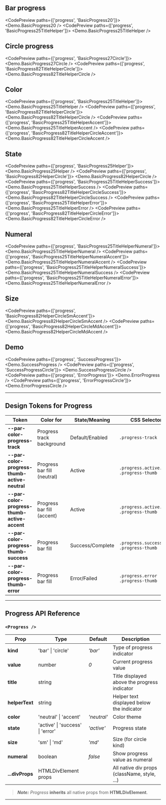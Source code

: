 
## Bar progress

<CodePreview paths={['progress', 'BasicProgress20']}>
  <Demo.BasicProgress20 />
</CodePreview>
<CodePreview paths={['progress', 'BasicProgress25TitleHelper']}>
  <Demo.BasicProgress25TitleHelper />
</CodePreview>

## Circle progress

<CodePreview paths={['progress', 'BasicProgress27Circle']}>
  <Demo.BasicProgress27Circle />
</CodePreview>
<CodePreview paths={['progress', 'BasicProgress82TitleHelperCircle']}>
  <Demo.BasicProgress82TitleHelperCircle />
</CodePreview>

## Color

<CodePreview paths={['progress', 'BasicProgress25TitleHelper']}>
  <Demo.BasicProgress25TitleHelper />
</CodePreview>
<CodePreview paths={['progress', 'BasicProgress82TitleHelperCircle']}>
  <Demo.BasicProgress82TitleHelperCircle />
</CodePreview>
<CodePreview paths={['progress', 'BasicProgress25TitleHelperAccent']}>
  <Demo.BasicProgress25TitleHelperAccent />
</CodePreview>
<CodePreview paths={['progress', 'BasicProgress82TitleHelperCircleAccent']}>
  <Demo.BasicProgress82TitleHelperCircleAccent />
</CodePreview>

## State

<CodePreview paths={['progress', 'BasicProgress25Helper']}>
  <Demo.BasicProgress25Helper />
</CodePreview>
<CodePreview paths={['progress', 'BasicProgress82HelperCircle']}>
  <Demo.BasicProgress82HelperCircle />
</CodePreview>
<CodePreview paths={['progress', 'BasicProgress25TitleHelperSuccess']}>
  <Demo.BasicProgress25TitleHelperSuccess />
</CodePreview>
<CodePreview paths={['progress', 'BasicProgress82TitleHelperCircleSuccess']}>
  <Demo.BasicProgress82TitleHelperCircleSuccess />
</CodePreview>
<CodePreview paths={['progress', 'BasicProgress25TitleHelperError']}>
  <Demo.BasicProgress25TitleHelperError />
</CodePreview>
<CodePreview paths={['progress', 'BasicProgress82TitleHelperCircleError']}>
  <Demo.BasicProgress82TitleHelperCircleError />
</CodePreview>

## Numeral

<CodePreview paths={['progress', 'BasicProgress25TitleHelperNumeral']}>
  <Demo.BasicProgress25TitleHelperNumeral />
</CodePreview>
<CodePreview paths={['progress', 'BasicProgress25TitleHelperNumeralAccent']}>
  <Demo.BasicProgress25TitleHelperNumeralAccent />
</CodePreview>
<CodePreview paths={['progress', 'BasicProgress25TitleHelperNumeralSuccess']}>
  <Demo.BasicProgress25TitleHelperNumeralSuccess />
</CodePreview>
<CodePreview paths={['progress', 'BasicProgress25TitleHelperNumeralError']}>
  <Demo.BasicProgress25TitleHelperNumeralError />
</CodePreview>

## Size

<CodePreview paths={['progress', 'BasicProgress82HelperCircleSmAccent']}>
  <Demo.BasicProgress82HelperCircleSmAccent />
</CodePreview>
<CodePreview paths={['progress', 'BasicProgress82HelperCircleMdAccent']}>
  <Demo.BasicProgress82HelperCircleMdAccent />
</CodePreview>

## Demo

<CodePreview paths={['progress', 'SuccessProgress']}>
  <Demo.SuccessProgress />
</CodePreview>
<CodePreview paths={['progress', 'SuccessProgressCircle']}>
  <Demo.SuccessProgressCircle />
</CodePreview>
<CodePreview paths={['progress', 'ErrorProgress']}>
  <Demo.ErrorProgress />
</CodePreview>
<CodePreview paths={['progress', 'ErrorProgressCircle']}>
  <Demo.ErrorProgressCircle />
</CodePreview>

---

## Design Tokens for Progress

| **Token**                                     | **Color for**               | **State/Meaning** | **CSS Selector(s)**                        |
| --------------------------------------------- | --------------------------- | ----------------- | ------------------------------------------ |
| **--par-color-progress-track**                | Progress track background   | Default/Enabled   | `.progress-track`                          |
| **--par-color-progress-thumb-active-neutral** | Progress bar fill (neutral) | Active            | `.progress.active.neutral .progress-thumb` |
| **--par-color-progress-thumb-active-accent**  | Progress bar fill (accent)  | Active            | `.progress.active.accent .progress-thumb`  |
| **--par-color-progress-thumb-success**        | Progress bar fill           | Success/Complete  | `.progress.success .progress-thumb`        |
| **--par-color-progress-thumb-error**          | Progress bar fill           | Error/Failed      | `.progress.error .progress-thumb`          |

---

## Progress API Reference

### `<Progress />`

| **Prop**        | **Type**                         | **Default** | **Description**                              |
| --------------- | -------------------------------- | ----------- | -------------------------------------------- |
| **kind**        | 'bar' \| 'circle'                | _'bar'_     | Type of progress indicator                   |
| **value**       | number                           | _0_         | Current progress value                       |
| **title**       | string                           |             | Title displayed above the progress indicator |
| **helperText**  | string                           |             | Helper text displayed below the indicator    |
| **color**       | 'neutral' \| 'accent'            | _'neutral'_ | Color theme                                  |
| **state**       | 'active' \| 'success' \| 'error' | _'active'_  | Progress state                               |
| **size**        | 'sm' \| 'md'                     | _'md'_      | Size (for circle kind)                       |
| **numeral**     | boolean                          | _false_     | Show progress value as numeral               |
| **...divProps** | HTMLDivElement props             |             | All native div props (className, style, ...) |

> **_Note:_** _Progress_ **inherits** all native props from **HTMLDivElement**.

---
